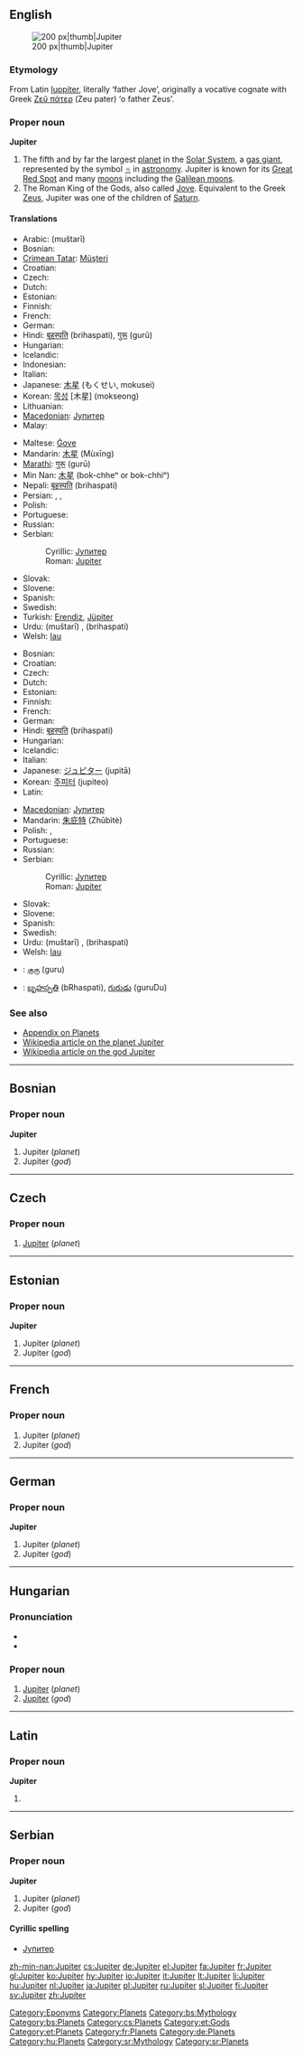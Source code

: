 {{wikipedia}}
{{see|Júpiter}}
==English==
[[Image:Jupiter.jpg|200 px|thumb|Jupiter]]

===Etymology===
From Latin [[Iuppiter]], literally ‘father Jove’, originally a vocative cognate with Greek [[Ζεύς πάτερ|Ζεῦ πάτερ]] (Zeu pater) ‘o father Zeus’.

===Proper noun===
'''Jupiter'''

# The fifth and by far the largest [[planet]] in the [[Solar System]], a [[gas giant]], represented by the symbol [[♃]] in [[astronomy]]. Jupiter is known for its [[Great Red Spot]] and many [[moon]]s including the [[Galilean moons]].
# The Roman King of the Gods, also called [[Jove]]. Equivalent to the Greek [[Zeus]], Jupiter was one of the children of [[Saturn]].

====Translations====
{{trans-top|planet}}
* Arabic: {{Arab|[[مشتري|مُشْتَرِي]]}} (muštarī)
* Bosnian: {{t-|bs|Jupiter|m}}
* [[Crimean Tatar]]: [[Müşteri]]
* Croatian: {{t-|hr|Jupiter|m}}
* Czech: {{t+|cs|Jupiter|m}}
* Dutch: {{t+|nl|Jupiter}}
* Estonian: {{t-|et|Jupiter}}
* Finnish: {{t+|fi|Jupiter}}
* French: {{t+|fr|Jupiter|f}}
* German: {{t+|de|Jupiter|m}}
* Hindi: [[बृहस्पति]] (brihaspati), [[गुरू]] (gurū)
* Hungarian: {{t+|hu|Jupiter}}
* Icelandic: {{t+|is|Júpíter|m}}
* Indonesian: {{t-|id|Jupiter|xs=Indonesian}}
* Italian: {{t+|it|Giove}}
* Japanese: [[木星]] (もくせい, mokusei)
* Korean: [[목성]] [木星] (mokseong)
* Lithuanian: {{t+|lt|Jupiteris|m|xs=Lithuanian}}
* [[Macedonian]]: [[Јупитер]] {{m}}
* Malay: {{t+|ms|Musytari|xs=Malay}}
{{trans-mid}}
* Maltese: [[Ġove]]
* Mandarin: [[木星]] (Mùxīng)
* [[Marathi]]: [[गुरू]] (gurū)
* Min Nan: [[木星]] (bo{{unicode|̍}}k-chheⁿ or bo{{unicode|̍}}k-chhiⁿ)
* Nepali: [[बृहस्पति]] (brihaspati)
* Persian: {{fa-Arab|[[برجیس]]}}, {{fa-Arab|[[مشتری]]}}, {{fa-Arab|[[هرمز]]}}
* Polish: {{t+|pl|Jowisz|m}}
* Portuguese: {{t+|pt|Júpiter|m}}
* Russian: {{t+|ru|Юпитер|m|sc=Cyrl}}
* Serbian:
*: Cyrillic: [[Јупитер]] {{m}}
*: Roman: [[#Serbian|Jupiter]] {{m}}
* Slovak: {{t-|sk|Jupiter|m}}
* Slovene: {{t+|sl|Jupiter|m}}
* Spanish: {{t+|es|Júpiter|m}}
* Swedish: {{t+|sv|Jupiter}}
* Turkish: [[Erendiz]], [[Jüpiter]]
* Urdu: {{ur-Arab|[[مشتری]]}} (muštarī) {{m}}, {{ur-Arab|[[برہسپت]]}} (brihaspati) {{m}}
* Welsh: [[Iau]] {{m}}
{{trans-bottom}}

{{trans-top|god}}
* Bosnian: {{t-|bs|Jupiter|m}}
* Croatian: {{t-|hr|Jupiter|m}}
* Czech: {{t+|cs|Jupiter|m}}
* Dutch: {{t+|nl|Jupiter}}
* Estonian: {{t-|et|Jupiter}}
* Finnish: {{t-|fi|Juppiter}}
* French: {{t+|fr|Jupiter|m}}
* German: {{t+|de|Jupiter|m}}
* Hindi: [[बृहस्पति]] (brihaspati)
* Hungarian: {{t+|hu|Jupiter}}
* Icelandic: {{t+|is|Júpíter|m}}
* Italian: {{t+|it|Giove}}
* Japanese: [[ジュピター]] (jupitā)
* Korean: [[주피터]] (jupiteo)
* Latin: {{t+|la|Iuppiter|m}}
{{trans-mid}}
* [[Macedonian]]: [[Јупитер]] {{m}}
* Mandarin: [[朱庇特]] (Zhūbìtè)
* Polish: {{t+|pl|Jowisz}}, {{t+|pl|Jupiter|m}}
* Portuguese: {{t+|pt|Júpiter|m}}
* Russian: {{t+|ru|Юпитер|m|sc=Cyrl}}
* Serbian:
*: Cyrillic: [[Јупитер]] {{m}}
*: Roman: [[#Serbian|Jupiter]] {{m}}
* Slovak: {{t-|sk|Jupiter|m}}
* Slovene: {{t+|sl|Jupiter|m}}
* Spanish: {{t+|es|Júpiter|m}}
* Swedish: {{t+|sv|Jupiter}}
* Urdu: {{ur-Arab|[[مشتری]]}} (muštarī) {{m}}, {{ur-Arab|[[برہسپت]]}} (brihaspati) {{m}}
* Welsh: [[Iau]] {{m}}
{{trans-bottom}}

{{checktrans-top}}
* {{ttbc|Tamil}}: [[குரு]] (guru)
* {{ttbc|Telugu}}: [[బృహస్పతి]] (bRhaspati), [[గురుడు]] (guruDu)
{{checktrans-bottom}}

===See also===
* [[Appendix:Planets|Appendix on Planets]]
* [[w:Jupiter| Wikipedia article on the planet Jupiter]]
* [[w:Jupiter (god)| Wikipedia article on the god Jupiter]]

[[Category:Eponyms]]
[[Category:Planets]]

----

==Bosnian==

===Proper noun===
'''Jupiter''' {{m}}

# Jupiter (''planet'')
# Jupiter (''god'')

[[Category:bs:Mythology]]
[[Category:bs:Planets]]

----

==Czech==

===Proper noun===
{{cs-proper noun|g=m}}

# [[#English|Jupiter]] (''planet'')

[[Category:cs:Planets]]

----

==Estonian==

===Proper noun===
'''Jupiter'''

# Jupiter (''planet'')
# Jupiter (''god'')

{{planeedid}}

[[Category:et:Gods]]
[[Category:et:Planets]]

----

==French==

===Proper noun===
{{infl|fr|proper noun|g=m}}

# Jupiter (''planet'')
# Jupiter (''god'')

[[Category:fr:Planets]]

----

==German==

===Proper noun===
'''Jupiter''' {{m}}

# Jupiter (''planet'')
# Jupiter (''god'')

[[Category:de:Planets]]

----

==Hungarian==

===Pronunciation===
* {{IPA|/ˈjupitɛr/|lang=hu}}
* {{hyphenation|Ju|pi|ter}}

===Proper noun===
{{infl|hu|proper noun}}

# [[#English|Jupiter]] (''planet'')
# [[#English|Jupiter]] (''god'')

[[Category:hu:Planets]]

----

==Latin==

===Proper noun===
'''Jupiter'''

# {{alternative spelling of|lang=Latin|Iuppiter}}

----

==Serbian==

===Proper noun===
'''Jupiter''' {{m}}

# Jupiter (''planet'')
# Jupiter (''god'')

====Cyrillic spelling====
* [[Јупитер]]

[[Category:sr:Mythology]]
[[Category:sr:Planets]]

[[zh-min-nan:Jupiter]]
[[cs:Jupiter]]
[[de:Jupiter]]
[[el:Jupiter]]
[[fa:Jupiter]]
[[fr:Jupiter]]
[[gl:Jupiter]]
[[ko:Jupiter]]
[[hy:Jupiter]]
[[io:Jupiter]]
[[it:Jupiter]]
[[lt:Jupiter]]
[[li:Jupiter]]
[[hu:Jupiter]]
[[nl:Jupiter]]
[[ja:Jupiter]]
[[pl:Jupiter]]
[[ru:Jupiter]]
[[sl:Jupiter]]
[[fi:Jupiter]]
[[sv:Jupiter]]
[[zh:Jupiter]]